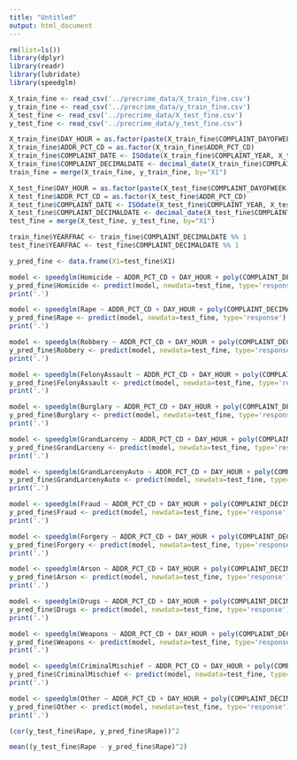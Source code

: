 ```yaml
---
title: "Untitled"
output: html_document
---
```


```r
rm(list=ls())
library(dplyr)
library(readr)
library(lubridate)
library(speedglm)
```


```r
X_train_fine <- read_csv('../precrime_data/X_train_fine.csv')
y_train_fine <- read_csv('../precrime_data/y_train_fine.csv')
X_test_fine <- read_csv('../precrime_data/X_test_fine.csv')
y_test_fine <- read_csv('../precrime_data/y_test_fine.csv')
```

```r
X_train_fine$DAY_HOUR = as.factor(paste(X_train_fine$COMPLAINT_DAYOFWEEK, X_train_fine$COMPLAINT_HOURGROUP, sep='_'))
X_train_fine$ADDR_PCT_CD = as.factor(X_train_fine$ADDR_PCT_CD)
X_train_fine$COMPLAINT_DATE <- ISOdate(X_train_fine$COMPLAINT_YEAR, X_train_fine$COMPLAINT_MONTH, X_train_fine$COMPLAINT_DAY)
X_train_fine$COMPLAINT_DECIMALDATE <- decimal_date(X_train_fine$COMPLAINT_DATE)
train_fine = merge(X_train_fine, y_train_fine, by="X1")
```

```r
X_test_fine$DAY_HOUR = as.factor(paste(X_test_fine$COMPLAINT_DAYOFWEEK, X_test_fine$COMPLAINT_HOURGROUP, sep='_'))
X_test_fine$ADDR_PCT_CD = as.factor(X_test_fine$ADDR_PCT_CD)
X_test_fine$COMPLAINT_DATE <- ISOdate(X_test_fine$COMPLAINT_YEAR, X_test_fine$COMPLAINT_MONTH, X_test_fine$COMPLAINT_DAY)
X_test_fine$COMPLAINT_DECIMALDATE <- decimal_date(X_test_fine$COMPLAINT_DATE)
test_fine = merge(X_test_fine, y_test_fine, by="X1")
```

```r
train_fine$YEARFRAC <- train_fine$COMPLAINT_DECIMALDATE %% 1
test_fine$YEARFRAC <- test_fine$COMPLAINT_DECIMALDATE %% 1
```

```r
y_pred_fine <- data.frame(X1=test_fine$X1)
```

```r
model <- speedglm(Homicide ~ ADDR_PCT_CD + DAY_HOUR + poly(COMPLAINT_DECIMALDATE, 3) + poly(YEARFRAC, 3) + poly(precipIntensity, 2) +poly(temperature, 2), family = poisson(link='log'), data=train_fine)
y_pred_fine$Homicide <- predict(model, newdata=test_fine, type='response')
print('.')

model <- speedglm(Rape ~ ADDR_PCT_CD + DAY_HOUR + poly(COMPLAINT_DECIMALDATE, 3) + poly(YEARFRAC, 3) + poly(precipIntensity, 2) +poly(temperature, 2), family = poisson(link='log'), data=train_fine)
y_pred_fine$Rape <- predict(model, newdata=test_fine, type='response')
print('.')

model <- speedglm(Robbery ~ ADDR_PCT_CD + DAY_HOUR + poly(COMPLAINT_DECIMALDATE, 3) + poly(YEARFRAC, 3) + poly(precipIntensity, 2) +poly(temperature, 2), family = poisson(link='log'), data=train_fine)
y_pred_fine$Robbery <- predict(model, newdata=test_fine, type='response')
print('.')

model <- speedglm(FelonyAssault ~ ADDR_PCT_CD + DAY_HOUR + poly(COMPLAINT_DECIMALDATE, 3) + poly(YEARFRAC, 3) + poly(precipIntensity, 2) +poly(temperature, 2), family = poisson(link='log'), data=train_fine)
y_pred_fine$FelonyAssault <- predict(model, newdata=test_fine, type='response')
print('.')

model <- speedglm(Burglary ~ ADDR_PCT_CD + DAY_HOUR + poly(COMPLAINT_DECIMALDATE, 3) + poly(YEARFRAC, 3) + poly(precipIntensity, 2) +poly(temperature, 2), family = poisson(link='log'), data=train_fine)
y_pred_fine$Burglary <- predict(model, newdata=test_fine, type='response')
print('.')

model <- speedglm(GrandLarceny ~ ADDR_PCT_CD + DAY_HOUR + poly(COMPLAINT_DECIMALDATE, 3) + poly(YEARFRAC, 3) + poly(precipIntensity, 2) +poly(temperature, 2), family = poisson(link='log'), data=train_fine)
y_pred_fine$GrandLarceny <- predict(model, newdata=test_fine, type='response')
print('.')

model <- speedglm(GrandLarcenyAuto ~ ADDR_PCT_CD + DAY_HOUR + poly(COMPLAINT_DECIMALDATE, 3) + poly(YEARFRAC, 3) + poly(precipIntensity, 2) +poly(temperature, 2), family = poisson(link='log'), data=train_fine)
y_pred_fine$GrandLarcenyAuto <- predict(model, newdata=test_fine, type='response')
print('.')

model <- speedglm(Fraud ~ ADDR_PCT_CD + DAY_HOUR + poly(COMPLAINT_DECIMALDATE, 3) + poly(YEARFRAC, 3) + poly(precipIntensity, 2) +poly(temperature, 2), family = poisson(link='log'), data=train_fine)
y_pred_fine$Fraud <- predict(model, newdata=test_fine, type='response')
print('.')

model <- speedglm(Forgery ~ ADDR_PCT_CD + DAY_HOUR + poly(COMPLAINT_DECIMALDATE, 3) + poly(YEARFRAC, 3) + poly(precipIntensity, 2) +poly(temperature, 2), family = poisson(link='log'), data=train_fine)
y_pred_fine$Forgery <- predict(model, newdata=test_fine, type='response')
print('.')

model <- speedglm(Arson ~ ADDR_PCT_CD + DAY_HOUR + poly(COMPLAINT_DECIMALDATE, 3) + poly(YEARFRAC, 3) + poly(precipIntensity, 2) +poly(temperature, 2), family = poisson(link='log'), data=train_fine)
y_pred_fine$Arson <- predict(model, newdata=test_fine, type='response')
print('.')

model <- speedglm(Drugs ~ ADDR_PCT_CD + DAY_HOUR + poly(COMPLAINT_DECIMALDATE, 3) + poly(YEARFRAC, 3) + poly(precipIntensity, 2) +poly(temperature, 2), family = poisson(link='log'), data=train_fine)
y_pred_fine$Drugs <- predict(model, newdata=test_fine, type='response')
print('.')

model <- speedglm(Weapons ~ ADDR_PCT_CD + DAY_HOUR + poly(COMPLAINT_DECIMALDATE, 3) + poly(YEARFRAC, 3) + poly(precipIntensity, 2) +poly(temperature, 2), family = poisson(link='log'), data=train_fine)
y_pred_fine$Weapons <- predict(model, newdata=test_fine, type='response')
print('.')

model <- speedglm(CriminalMischief ~ ADDR_PCT_CD + DAY_HOUR + poly(COMPLAINT_DECIMALDATE, 3) + poly(YEARFRAC, 3) + poly(precipIntensity, 2) +poly(temperature, 2), family = poisson(link='log'), data=train_fine)
y_pred_fine$CriminalMischief <- predict(model, newdata=test_fine, type='response')
print('.')

model <- speedglm(Other ~ ADDR_PCT_CD + DAY_HOUR + poly(COMPLAINT_DECIMALDATE, 3) + poly(YEARFRAC, 3) + poly(precipIntensity, 2) +poly(temperature, 2), family = poisson(link='log'), data=train_fine)
y_pred_fine$Other <- predict(model, newdata=test_fine, type='response')
print('.')
```

```r
(cor(y_test_fine$Rape, y_pred_fine$Rape))^2
```

```r
mean((y_test_fine$Rape - y_pred_fine$Rape)^2)
```

